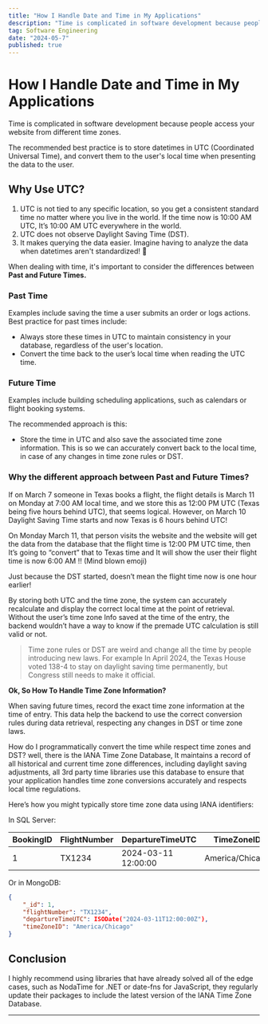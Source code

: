 ```yaml
---
title: "How I Handle Date and Time in My Applications"
description: "Time is complicated in software development because people access your website from different time zones."
tag: Software Engineering
date: "2024-05-7"
published: true
---
```

# How I Handle Date and Time in My Applications

Time is complicated in software development because people access your website from different time zones.

The recommended best practice is to store datetimes in UTC (Coordinated Universal Time), and convert them to the user's local time when presenting the data to the user.

## Why Use UTC?

1. UTC is not tied to any specific location, so you get a consistent standard time no matter where you live in the world. 
If the time now is 10:00 AM UTC, It’s 10:00 AM UTC everywhere in the world.
2. UTC does not observe Daylight Saving Time (DST).
3. It makes querying the data easier. Imagine having to analyze the data when datetimes aren't standardized! 🥴

When dealing with time, it's important to consider the differences between **Past and Future Times.**

### Past Time
Examples include saving the time a user submits an order or logs actions.
Best practice for past times include:

- Always store these times in UTC to maintain consistency in your database, regardless of the user's location.
- Convert the time back to the user’s local time when reading the UTC time.

### Future Time
Examples include building scheduling applications, such as calendars or flight booking systems. 

The recommended approach is this:

- Store the time in UTC and also save the associated time zone information. This is so we can accurately convert back to the local time, in case of any changes in time zone rules or DST.

### Why the different approach between Past and Future Times?

If on March 7 someone in Texas books a flight, the flight details is March 11 on Monday at 7:00 AM local time, and we store this as 12:00 PM UTC (Texas being five hours behind UTC), that seems logical. However, on March 10 Daylight Saving Time starts and now Texas is 6 hours behind UTC!

On Monday March 11, that person visits the website and the website will get the data from the database that the flight time is 12:00 PM UTC time, then It’s going to “convert” that to Texas time and It will show the user their flight time is now 6:00 AM !! (Mind blown emoji)

Just because the DST started, doesn’t mean the flight time now is one hour earlier!

By storing both UTC and the time zone, the system can accurately recalculate and display the correct local time at the point of retrieval.
Without the user’s time zone Info saved at the time of the entry, the backend wouldn’t have a way to know if the premade UTC calculation is still valid or not.

> Time zone rules or DST are weird and change all the time by people introducing new laws. 
For example In April 2024, the Texas House voted 138-4 to stay on daylight saving time permanently, but Congress still needs to make it official.
> 

**Ok, So How To Handle Time Zone Information?**

When saving future times, record the exact time zone information at the time of entry. 
This data help the backend to use the correct conversion rules during data retrieval, respecting any changes in DST or time zone laws.

How do I programmatically convert the time while respect time zones and DST? well, there is the IANA Time Zone Database, It maintains a record of all historical and current time zone differences, including daylight saving adjustments, all 3rd party time libraries use this database to ensure that your application handles time zone conversions accurately and respects local time regulations.

Here’s how you might typically store time zone data using IANA identifiers:

In SQL Server:

| BookingID  | FlightNumber  | DepartureTimeUTC | TimeZoneID |
| --- | --- | --- | --- |
| 1 | TX1234 | 2024-03-11 12:00:00 | America/Chicago |

Or in MongoDB:

```json
{
    "_id": 1,
    "flightNumber": "TX1234",
    "departureTimeUTC": ISODate("2024-03-11T12:00:00Z"),
    "timeZoneID": "America/Chicago"
}
```

## **Conclusion**

I highly recommend using libraries that have already solved all of the edge cases, such as NodaTime for .NET or date-fns for JavaScript, they regularly update their packages to include the latest version of the IANA Time Zone Database.

---